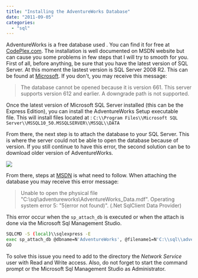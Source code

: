 ```yaml
---
title: "Installing the AdventureWorks Database"
date: "2011-09-05"
categories: 
  - "sql"
---
```


AdventureWorks is a free database used . You can find it for free at [CodePlex.com](http://msftdbprodsamples.codeplex.com/). The installation is well documented on MSDN website but can cause you some problems in few steps that I will try to smooth for you. First of all, before anything, be sure that you have the latest version of SQL Server. At this moment the lastest version is SQL Server 2008 R2. This can be found at [Microsoft](http://www.microsoft.com/sqlserver/en/us/editions/express.aspx). If you don't, you may receive this message:

> The database cannot be opened because it is version 661. This server supports version 612 and earlier. A downgrade path is not supported.

Once the latest version of Microsoft SQL Server installed (this can be the Express Edition), you can install the AdventureWorks Setup executable file. This will install files located at : `C:\\Program Files\\Microsoft SQL Server\\MSSQL10_50.MSSQLSERVER\\MSSQL\\DATA` 

From there, the next step is to attach the database to your SQL Server. This is where the server could not be able to open the database because of version. If you still continue to have this error, the second solution can be to download older version of AdventureWorks.

![](images/sqlserver2008AdventureWorksDatabaseInstall-400x326.png)

From there, steps at [MSDN](http://msdn.microsoft.com/en-us/library/aa992075(v=vs.80).aspx) is what need to follow. When attaching the database you may receive this error message:

> Unable to open the physical file "C:\\sql\\adventureworks\\AdventureWorks_Data.mdf". Operating system error 5: "5(error not found)". (.Net SqlClient Data Provider)

This error occur when the `sp_attach_db` is executed or when the attach is done via the Microsoft Sql Management Studio.

```sh
SQLCMD -S (local)\\sqlexpress -E
exec sp_attach_db @dbname=N'AdventureWorks', @filename1=N'C:\\sql\\adventureworks\\AdventureWorks_Data.mdf', @filename2=N'C:\\sql\\adventureworks\\AdventureWorks_log.ldf'
GO
```

To solve this issue you need to add to the directory the _Network Service_ user with Read and Write access. Also, do not forget to start the command prompt or the Microsoft Sql Management Studio as Administrator.
